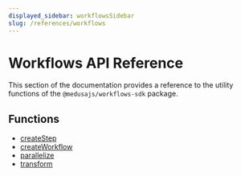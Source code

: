 ```yaml
---
displayed_sidebar: workflowsSidebar
slug: /references/workflows
---
```



# Workflows API Reference

This section of the documentation provides a reference to the utility functions of the `@medusajs/workflows-sdk` package.

## Functions

- [createStep](../workflows/functions/workflows.createStep.mdx)
- [createWorkflow](../workflows/functions/workflows.createWorkflow.mdx)
- [parallelize](../workflows/functions/workflows.parallelize.mdx)
- [transform](../workflows/functions/workflows.transform.mdx)

